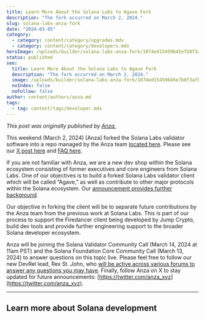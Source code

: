 ```yaml
---
title: Learn More About the Solana Labs to Agave Fork
description: "The fork occurred on March 2, 2024."
slug: solana-labs-anza-fork
date: "2024-03-05"
category:
  - category: content/category/upgrades.mdx
  - category: content/category/developers.mdx
heroImage: /uploads/builder/solana-labs-anza-fork/1874ed15459645e7b8f3afb21a38041f.jpg
status: published
seo:
  title: Learn More About the Solana Labs to Agave Fork
  description: "The fork occurred on March 2, 2024."
  image: /uploads/builder/solana-labs-anza-fork/1874ed15459645e7b8f3afb21a38041f.jpg
  noIndex: false
  noFollow: false
author: content/authors/anza.md
tags:
  - tag: content/tags/developer.mdx
---
```


_This post was originally published by_ [_Anza._](https://medium.com/anza-xyz/learn-more-about-the-solana-labs-to-agave-fork-f8507453e639)

This weekend (March 2, 2024) \[Anza\] forked the Solana Labs validator software into a repo managed by the Anza team [located here](https://github.com/anza-xyz/agave). Please see our [X post here](https://x.com/anza_xyz/status/1763667506785587248?s=20%29) and [FAQ here](https://medium.com/anza-xyz/anza-github-migration-faq-9ab94e03f8dc).

If you are not familiar with Anza, we are a new dev shop within the Solana ecosystem consisting of former executives and core engineers from Solana Labs. One of our objectives is to build a forked Solana Labs validator client which will be called “Agave,” as well as contribute to other major protocols within the Solana ecosystem. Our [announcement provides further background](https://medium.com/anza-xyz/meet-anza-a-new-solana-focused-dev-shop-7d92391d290b).

Our objective in forking the client will be to separate future contributions by the Anza team from the previous work at Solana Labs. This is part of our process to support the Firedancer client being developed by Jump Crypto, build dev tools and provide further engineering support to the broader Solana developer ecosystem.

Anza will be joining the Solana Validator Community Call (March 14, 2024 at 11am PST) and the Solana Foundation Core Community Call (March 13, 2024) to answer questions on this topic live. Please feel free to follow our new DevRel lead, Rex St. John, who [will be active across various forums to answer any questions you may have](https://twitter.com/rexstjohn). Finally, follow Anza on X to stay updated for future announcements: [https://twitter.com/anza_xyz](https://twitter.com/anza_xyz).

---

## Learn more about Solana development
